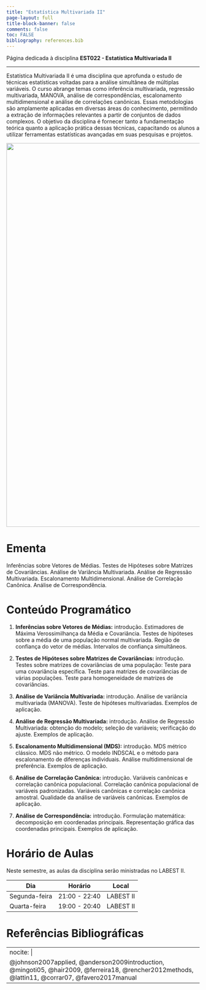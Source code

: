 ---
title: "Estatística Multivariada II"
page-layout: full
title-block-banner: false
comments: false
toc: FALSE
bibliography: references.bib
---

::: {#hero-heading}
Página dedicada à disciplina **EST022 - Estatística Multivariada II**
:::

------------------------------------------------------------------------

Estatística Multivariada II é uma disciplina que aprofunda o estudo de técnicas estatísticas voltadas para a análise simultânea de múltiplas variáveis. O curso abrange temas como inferência multivariada, regressão multivariada, MANOVA, análise de correspondências, escalonamento multidimensional e análise de correlações canônicas. Essas metodologias são amplamente aplicadas em diversas áreas do conhecimento, permitindo a extração de informações relevantes a partir de conjuntos de dados complexos. O objetivo da disciplina é fornecer tanto a fundamentação teórica quanto a aplicação prática dessas técnicas, capacitando os alunos a utilizar ferramentas estatísticas avançadas em suas pesquisas e projetos.

![](images/multi02.jpeg){width="1000"}



# Ementa

Inferências sobre Vetores de Médias. Testes de Hipóteses sobre Matrizes de Covariâncias. Análise de Variância Multivariada. Análise de Regressão Multivariada. Escalonamento Multidimensional. Análise de Correlação Canônica. Análise de Correspondência.




# Conteúdo Programático

1. **Inferências sobre Vetores de Médias:** introdução. Estimadores de Máxima Verossimilhança da Média e Covariância. Testes de hipóteses sobre a média de uma população normal multivariada. Região de confiança do vetor de médias. Intervalos de confiança simultâneos.


2. **Testes de Hipóteses sobre Matrizes de Covariâncias:** introdução. Testes sobre matrizes de covariâncias de uma população: Teste para uma covariância específica. Teste para matrizes de covariâncias de várias populações. Teste para homogeneidade de matrizes de covariâncias. 

3. **Análise de Variância Multivariada:** introdução. Análise de variância multivariada (MANOVA). Teste de hipóteses multivariadas. Exemplos de aplicação. 

4. **Análise de Regressão Multivariada:** introdução. Análise de Regressão Multivariada: obtenção do modelo; seleção de variáveis; verificação do ajuste. Exemplos de aplicação.

5. **Escalonamento Multidimensional (MDS):** introdução. MDS métrico clássico. MDS não métrico. O modelo INDSCAL e o método para escalonamento de diferenças individuais. Análise multidimensional de preferência. Exemplos de aplicação.

6. **Análise de Correlação Canônica:** introdução. Variáveis canônicas e correlação canônica populacional. Correlação canônica populacional de variáveis padronizadas. Variáveis canônicas e correlação canônica amostral. Qualidade da análise de variáveis canônicas. Exemplos de aplicação.

7. **Análise de Correspondência:** introdução. Formulação matemática: decomposição em coordenadas principais. Representação gráfica das coordenadas principais. Exemplos de aplicação.


# Horário de Aulas

Neste semestre, as aulas da disciplina serão ministradas no LABEST II.

| Dia           | Horário         | Local        |
|---------------|-----------------|--------------|
| Segunda-feira | 21:00 - 22:40   | LABEST II    |
| Quarta-feira  | 19:00 - 20:40   | LABEST II    |


# Referências Bibliográficas

---
nocite: |
  @johnson2007applied, @anderson2009introduction, @mingoti05, @hair2009, @ferreira18, @rencher2012methods, @lattin11, @corrar07, @favero2017manual
---